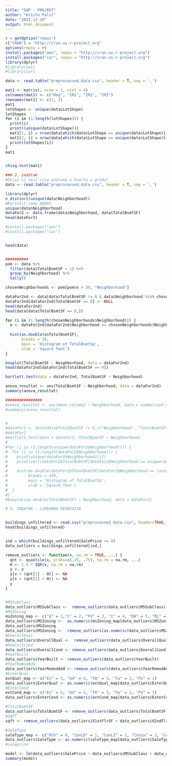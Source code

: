 ```yaml
---
title: "SAP - PROJEKT"
author: "Kristo Palić"
date: "2022-12-18"
output: html_document
---
```


```r
r = getOption("repos")
r["CRAN"] = "http://cran.us.r-project.org"
options(repos = r)
install.packages("aov", repos = "http://cran.us.r-project.org")
install.packages("car", repos = "http://cran.us.r-project.org")
library(dplyr)
#library(aov)
#library(car)
```

```r

data <- read.table("preprocessed_data.csv", header = T, sep = ',')

mat1 <- matrix(, nrow = 2, ncol = 4)
colnames(mat1) <- c("Reg", "IR1", "IR2", "IR3")
rownames(mat1) <- c(1, 2)
mat1
lotShapes <- unique(data$LotShape)
lotShapes
for (i in (1:length(lotShapes))) {
  print(i)
  print((unique(data$LotShape)))
  mat1[1, i] = nrow(data[which(data$LotShape == unique(data$LotShape)[i] & data$X2ndFlrSF == 0),])
  mat1[2, i] = nrow(data[which(data$LotShape == unique(data$LotShape)[i] & data$X2ndFlrSF != 0),])
  print(lotShapes[i])
}
mat1


chisq.test(mat1)
```


```r
### 2. zadatak
#Ovisi li veliˇcina podruma o kvartu u gradu?
data <- read.table("preprocessed_data.csv", header = T, sep = ',')

library(dplyr)
n_distinct(unique(data$Neighborhood))
#Koristit cemo ANOVU
unique(data$Neighborhood)
dataFor2 <- data.frame(data$Neighborhood, data$TotalBsmtSF)
head(dataFor2)

#install.packages("aov")
#install.packages("car")


head(data)



```

```r
##########
pom <- data %>%
  filter(data$TotalBsmtSF > 1) %>%
  group_by(Neighborhood) %>%
  tally()

chosenNeighborhoods <- pom[pom$n > 30, "Neighborhood"]

dataFor2nd <- data[data$TotalBsmtSF != 0 & data$Neighborhood %in% chosenNeighborhoods$Neighborhood, c("Neighborhood", "TotalBsmtSF")]
dataFor2nd[dataFor2nd$TotalBsmtSF == 0] <- NULL
head(dataFor2nd)
head(data[data$TotalBsmtSF == 0,])

for (i in (1:length(chosenNeighborhoods$Neighborhood))) {
  a <- dataFor2nd[dataFor2nd$Neighborhood == chosenNeighborhoods$Neighborhood[i],]
  
  hist(as.double(a$TotalBsmtSF),
       breaks = 30,
       main = 'Histogram of TotalBsmtSq',
       xlab = 'Square feet')
}

boxplot(TotalBsmtSF ~ Neighborhood, data = dataFor2nd)
head(dataFor2nd[dataFor2nd$TotalBsmtSF == 0])

bartlett.test(data = dataFor2nd, TotalBsmtSF ~ Neighborhood)

anova_resultat <- aov(TotalBsmtSF ~ Neighborhood, data = dataFor2nd)
summary(anova_resultat)

```


```r
################
#anova_resultat <- aov(mean_column2 ~ Neighborhood, data = summarized_data)
#summary(anova_resultat)


#
#dataFor2 <- data[data$TotalBsmtSF != 0,c("Neighborhood", "TotalBsmtSF")]
#dataFor2 
#bartlett.test(data = dataFor2, TotalBsmtSF ~ Neighborhood)
#
#for (j in (1:length(unique(dataFor2$Neighborhood)))) {
#  for (i in (1:length(dataFor2$Neighborhood))) {
#    print(unique(dataFor2$Neighborhood)[i])
#    print(var((dataFor2$TotalBsmtSF[dataFor2$Neighborhood == unique(dataFor2$Neighborhood)[j]])))
#    
#    hist(as.double(dataFor2$TotalBsmtSF[dataFor2$Neighborhood == (unique(dataFor2$Neighborhood)[j])]),
#         breaks = 150,
#         main = 'Histogram of TotalBsmtSq',
#         xlab = 'Square feet')
#  }
#}
#boxplot(as.double(TotalBsmtSF) ~ Neighborhood, data = dataFor2)
```






```r

# 4. ZADATAK - LINEARNA REGRESIJA


buildings_unfiltered <- read.csv("preprocessed_data.csv", header=TRUE, numerals="no.loss")
head(buildings_unfiltered)


ind = which(buildings_unfiltered$SalePrice >= 0)
data_outliers = buildings_unfiltered[ind,]

remove_outliers <- function(x, na.rm = TRUE, ...) {
  qnt <- quantile(x, probs=c(.25, .75), na.rm = na.rm, ...)
  H <- 1.5 * IQR(x, na.rm = na.rm)
  y <- x
  y[x < (qnt[1] - H)] <- NA
  y[x > (qnt[2] + H)] <- NA
  y
}


#MSSubClass
data_outliers$MSSubClass <-  remove_outliers(data_outliers$MSSubClass)
#MSZoning
msZoning_map <- c("A" = 1,"C" = 2, "FV"	= 3, "I" = 4, "RH" = 5, "RL" = 6, "RP" = 7, "RM" = 8)
data_outliers$MSZoning <-  as.numeric(msZoning_map[data_outliers$MSZoning])
data_outliers$MSZoning
data_outliers$MSZoning <-  remove_outliers(as.numeric(data_outliers$MSZoning))
#OverallQual
data_outliers$OverallQual <-  remove_outliers(data_outliers$OverallQual)
#OverallCond
data_outliers$OverallCond <- remove_outliers(data_outliers$OverallCond)
#YearBuilt
data_outliers$YearBuilt <- remove_outliers(data_outliers$YearBuilt)
#YearRemodAdd
data_outliers$YearRemodAdd <- remove_outliers(data_outliers$YearRemodAdd)
#ExterQual
extQual_map <- c("Ex" = 5, "Gd" = 4, "TA" = 3, "Fa" = 2, "Po" = 1)
data_outliers$ExterQual <- as.numeric(extQual_map[data_outliers$ExterQual])
#ExterCond
extCond_map <- c("Ex" = 5, "Gd" = 4, "TA" = 3, "Fa" = 2, "Po" = 1)
data_outliers$ExterCond <- as.numeric(extCond_map[data_outliers$ExterCond])

#TotalBsmtSF
data_outliers$TotalBsmtSF <- remove_outliers(data_outliers$TotalBsmtSF)
#SQFT
sqft <- remove_outliers(data_outliers$X1stFlrSF + data_outliers$X2ndFlrSF)

#SaleType
saleType_map <- c("Oth" = 0, "ConLD" = 1, "ConLI" = 2, "ConLw" = 3, "Con" = 4, "COD" = 5, "New" = 6, "VMD" = 7, "CWD" = 8, "WD" = 9)
data_outliers$SaleType <- as.numeric(saleType_map[data_outliers$SaleType])
#saleprice

model <- lm(data_outliers$SalePrice ~ data_outliers$MSSubClass + data_outliers$MSZoning + data_outliers$OverallQual + data_outliers$OverallCond + data_outliers$YearBuilt + data_outliers$YearRemodAdd + data_outliers$ExterQual + sqft + data_outliers$TotalBsmtSF + data_outliers$SaleType)
summary(model)

```



